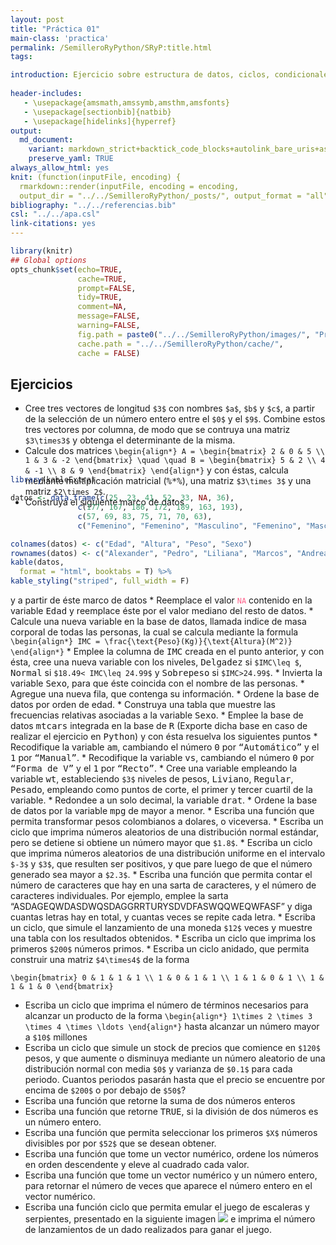 ```yaml
---
layout: post
title: "Práctica 01"
main-class: 'practica'
permalink: /SemilleroRyPython/SRyP:title.html
tags:

introduction: Ejercicio sobre estructura de datos, ciclos, condicionales y funciones.
              
header-includes:
   - \usepackage{amsmath,amssymb,amsthm,amsfonts}
   - \usepackage[sectionbib]{natbib}
   - \usepackage[hidelinks]{hyperref}
output:
  md_document:
    variant: markdown_strict+backtick_code_blocks+autolink_bare_uris+ascii_identifiers+tex_math_single_backslash
    preserve_yaml: TRUE
always_allow_html: yes   
knit: (function(inputFile, encoding) {
  rmarkdown::render(inputFile, encoding = encoding,
  output_dir = "../../SemilleroRyPython/_posts/", output_format = "all"  ) })
bibliography: "../../referencias.bib"
csl: "../../apa.csl"
link-citations: yes
---
```


```r
library(knitr)
## Global options
opts_chunk$set(echo=TRUE,
               cache=TRUE,
               prompt=FALSE,
               tidy=TRUE,
               comment=NA,
               message=FALSE,
               warning=FALSE,
               fig.path = paste0("../../SemilleroRyPython/images/", "Practia01"),
               cache.path = "../../SemilleroRyPython/cache/",
               cache = FALSE)

```

## Ejercicios
* Cree tres vectores de longitud `$3$` con nombres `$a$`, `$b$` y `$c$`, a partir de la selección de un número entero entre el `$0$` y el `$9$`. Combine estos tres vectores por columna, de modo que se contruya una matriz `$3\times3$` y obtenga el determinante de la misma. 
* Calcule dos matrices 
`\begin{align*}
A = \begin{bmatrix} 2 & 0 & 5 \\ 1 & 3 & -2 \end{bmatrix} \quad \quad B = \begin{bmatrix} 5 & 2 \\ 4 & -1 \\ 8 & 9 \end{bmatrix}
\end{align*}`
y con éstas, calcula mediante multiplicación matricial (<tt>%*%</tt>), una matriz `$3\times 3$` y una matriz `$2\times 2$`. 
* Construya el siguiente marco de datos
<pre style="font-family: 'Open Sans',sans-serif; margin-bottom: -3rem; margin-top: -3rem; font-size: 120%;">
```r
library(kableExtra)

datos <- data.frame(c(25, 23, 41, 52, 33, NA, 36),
               c(177, 167, 186, 172, 189, 163, 193),
               c(57, 69, 83, 75, 71, 70, 63),
               c("Femenino", "Femenino", "Masculino", "Femenino", "Masculino", "Femenino", "Masculino"))

colnames(datos) <- c("Edad", "Altura", "Peso", "Sexo")
rownames(datos) <- c("Alexander", "Pedro", "Liliana", "Marcos", "Andrea", "Santiago", "Paula")
kable(datos, 
  format = "html", booktabs = T) %>%
kable_styling("striped", full_width = F)
```
</pre>
y a partir de éste marco de datos
  * Reemplace el valor <code style="color: #ff628c!important">NA</code> contenido en la variable <tt>Edad</tt> y reemplace éste por el valor mediano del resto de datos.
  * Calcule una nueva variable en la base de datos, llamada indice de masa corporal de todas las personas, la cual se calcula mediante la formula
  `\begin{align*}
IMC = \frac{\text{Peso}(Kg)}{\text{Altura}(M^2)}
\end{align*}`
  * Emplee la columna de <tt>IMC</tt> creada en el punto anterior, y con ésta, cree una nueva variable con los niveles, <tt>Delgadez</tt> si `$IMC\leq $`, <tt>Normal</tt> si `$18.49< IMC\leq 24.99$` y <tt>Sobrepeso</tt> si `$IMC>24.99$`.
  * Invierta la variable <tt>Sexo</tt>, para que éste coincida con el nombre de las personas.
  * Agregue una nueva fila, que contenga su información.
  * Ordene la base de datos por orden de edad.
  * Construya una tabla que muestre las frecuencias relativas asociadas a la variable <tt>Sexo</tt>.
* Emplee la base de datos <tt>mtcars</tt> integrada en la base de <tt>R</tt> (Exporte dicha base en caso de realizar el ejercicio en <tt>Python</tt>) y con ésta resuelva los siguientes puntos
  * Recodifique la variable <tt>am</tt>, cambiando el número <tt>0</tt> por <tt>"Automático"</tt> y el <tt>1</tt> por <tt>"Manual"</tt>.
  * Recodifique la variable <tt>vs</tt>, cambiando el número <tt>0</tt> por <tt>"Forma de V"</tt> y el <tt>1</tt> por <tt>"Recto"</tt>.
  * Cree una variable empleando la variable <tt>wt</tt>, estableciendo `$3$` niveles de pesos, <tt>Liviano</tt>, <tt>Regular</tt>, <tt>Pesado</tt>, empleando como puntos de corte, el primer y tercer cuartil de la variable.
  * Redondee a un solo decimal, la variable <tt>drat</tt>.
  * Ordene la base de datos por la variable <tt>mpg</tt> de mayor a menor.
* Escriba una función que permita transformar pesos colombianos a dolares, o viceversa.
* Escriba un ciclo que imprima números aleatorios de una distribución normal estándar, pero se detiene si obtiene un número mayor que `$1.8$`.
* Escriba un ciclo que imprima números aleatorios de una distribución uniforme en el intervalo `$-3$` y `$3$`, que resulten ser positivos, y que pare luego de que el número generado sea mayor a `$2.3$`.
* Escriba una función que permita contar el número de caracteres que hay en una sarta de caracteres, y el número de caracteres individuales. Por ejemplo, emplee la sarta "ASDAGEQWDASDWQSDAGGRRTURYSDVDFASWQQWEQWFASF" y diga cuantas letras hay en total, y cuantas veces se repite cada letra.
* Escriba un ciclo, que simule el lanzamiento de una moneda `$12$` veces y muestre una tabla con los resultados obtenidos.
* Escriba un ciclo que imprima los primeros `$200$` números primos.
* Escriba un ciclo anidado, que permita construir una matriz `$4\times4$` de la forma

`\begin{bmatrix}
0 & 1 & 1 & 1 \\
1 & 0 & 1 & 1 \\
1 & 1 & 0 & 1 \\
1 & 1 & 1 & 0
\end{bmatrix}`

* Escriba un ciclo que imprima el número de términos necesarios para alcanzar un producto de la forma
`\begin{align*}
1\times 2 \times 3 \times 4 \times \ldots
\end{align*}`
hasta alcanzar un número mayor a `$10$` millones
* Escriba un ciclo que simule un stock de precios que comience en `$120$` pesos, y que aumente o disminuya mediante un número aleatorio de una distribución normal con media `$0$` y varianza de `$0.1$` para cada periodo. Cuantos periodos pasarán hasta que el precio se encuentre por encima de `$200$` o por debajo de `$50$`?
* Escriba una función que retorne la suma de dos números enteros
* Escriba una función que retorne <tt>TRUE</tt>, si la división de dos números es un número entero.
* Escriba una función que permita seleccionar los primeros `$X$` números divisibles por por `$52$` que se desean obtener.
* Escriba una función que tome un vector numérico, ordene los números en orden descendente y eleve al cuadrado cada valor.
* Escriba una función que tome un vector numérico y un número entero, para retornar el número de veces que aparece el número entero en el vector numérico.
* Escriba una función ciclo que permita emular el juego de escaleras y serpientes, presentado en la siguiente imagen
![](../../SemilleroRyPython/images/escalerasyserpientes.jpg)
e imprima el número de lanzamientos de un dado realizados para ganar el juego.
